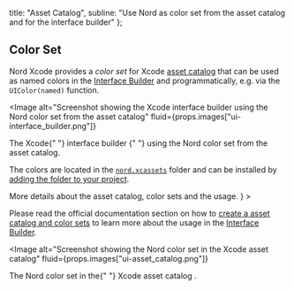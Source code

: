 

  title: "Asset Catalog",
  subline: "Use Nord as color set from the asset catalog and for the interface builder"
};

<ShrinkedWidth value={25}>

<SpaceBox mTop={4} mBottom={4}>
  <ColorSwatchesStripes />
</SpaceBox>

</ShrinkedWidth>

<ShrinkedWidth value={80}>

<WIPNotice />

## Color Set

Nord Xcode provides a _color set_ for Xcode [asset catalog][apple-dev-lib-asset_catalog] that can be used as named colors in the [Interface Builder][apple-dev-if_builder] and programmatically, e.g. via the `UIColor(named)` function.

<Image
  alt="Screenshot showing the Xcode interface builder using the Nord color set from the asset catalog"
  fluid={props.images["ui-interface_builder.png"]}
>
  <span>
    The Xcode{" "}
    <Link href="https://developer.apple.com/xcode/interface-builder" target="_blank">
      interface builder
    </Link>{" "}
    using the Nord color set from the asset catalog.
  </span>
</Image>

The colors are located in the [`nord.xcassets`][gh-tree-xcassets] folder and can be installed by [adding the folder to your project][apple-help-xcode-add_folder_files].

<SpaceBox mTop={2} mBottom={2}>
<Banner
  title={
    <>
      More details about the asset catalog, color sets and the usage.
    </>
  }
>

Please read the official documentation section on how to [create a asset catalog and color sets][apple-help-xcode-create_ass_cata] to learn more about the usage in the [Interface Builder][apple-dev-if_builder].

</Banner>
</SpaceBox>

<Image
  alt="Screenshot showing the Nord color set in the Xcode asset catalog"
  fluid={props.images["ui-asset_catalog.png"]}
>
  <span>
    The Nord color set in the{" "}
    <Link
      href="https://developer.apple.com/library/archive/documentation/Xcode/Reference/xcode_ref-Asset_Catalog_Format"
      target="_blank"
    >
      Xcode asset catalog
    </Link>
    .
  </span>
</Image>

</ShrinkedWidth>

[gh-tree-xcassets]: https://github.com/arcticicestudio/nord-xcode/tree/develop/src/nord.xcassets
[apple-dev-lib-asset_catalog]: https://developer.apple.com/library/archive/documentation/Xcode/Reference/xcode_ref-Asset_Catalog_Format
[apple-dev-if_builder]: https://developer.apple.com/xcode/interface-builder
[apple-help-xcode-add_folder_files]: https://help.apple.com/xcode/mac/current/#/dev81ce1d383
[apple-help-xcode-create_ass_cata]: https://help.apple.com/xcode/mac/current/#/dev10510b1f7
